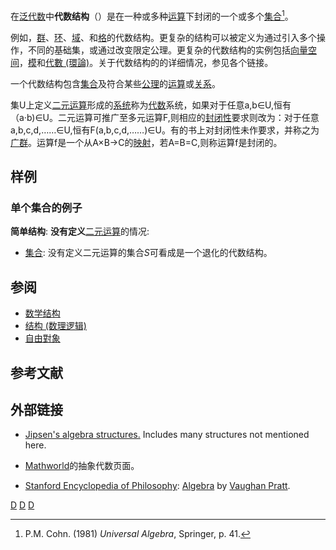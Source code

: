 {{NoteTA|G1=Math}}

在[[泛代数|泛代数]]中'''代数结构'''（{{lang-en|Algebraic structure}}）是在一种或多种[[运算|运算]]下封闭的一个或多个[[集合_(数学)|集合]]<ref>P.M. Cohn. (1981) ''Universal Algebra'', Springer, p. 41.</ref>。

例如，[[群|群]]、[[环_(代数)|环]]、[[域_(數學)|域]]、和[[格_(数学)|格]]的代数结构。更复杂的结构可以被定义为通过引入多个操作，不同的基础集，或通过改变限定公理。更复杂的代数结构的实例包括[[向量空间|向量空间]]，[[模|模]]和[[代數_(環論)|代數 (環論)]]。关于代数结构的的详细情况，参见各个链接。

一个代数结构包含[[集合_(数学)|集合]]及符合某些[[公理|公理]]的[[运算|运算]]或[[关系_(数学)|关系]]。

集U上定义[[二元运算|二元运算]]形成的[[系统|系统]]称为[[代数|代数]]系统，如果对于任意a,b∈U,恒有（a·b)∈U。二元运算可推广至多元运算F,则相应的[[封闭性|封闭性]]要求则改为：对于任意a,b,c,d,……∈U,恒有F(a,b,c,d,……)∈U。有的书上对封闭性未作要求，并称之为[[广群|广群]]。运算f是一个从A×B→C的[[映射|映射]]，若A=B=C,则称运算f是封闭的。

== 样例 ==

=== 单个集合的例子 ===

'''简单结构''': '''没有定义'''[[二元运算|二元运算]]的情况:

* [[集合_(数学)|集合]]: 没有定义二元运算的集合''S''可看成是一个退化的代数结构。

== 参阅 ==
* [[数学结构|数学结构]]
* [[结构_(数理逻辑)|结构 (数理逻辑)]]
* [[自由對象|自由對象]]

== 参考文献 ==
{{reflist}}

== 外部链接 ==
* {{En}}[http://math.chapman.edu/~jipsen/structures/doku.php Jipsen's algebra structures.]{{Wayback|url=http://math.chapman.edu/~jipsen/structures/doku.php |date=20201127042753 }} Includes many structures not mentioned here.
* {{En}}[http://mathworld.wolfram.com/topics/Algebra.html Mathworld]{{Wayback|url=http://mathworld.wolfram.com/topics/Algebra.html |date=20201130232032 }}的抽象代数页面。
* {{En}}[[Stanford_Encyclopedia_of_Philosophy|Stanford Encyclopedia of Philosophy]]: [http://plato.stanford.edu/entries/algebra/ Algebra]{{Wayback|url=http://plato.stanford.edu/entries/algebra/ |date=20200925191746 }} by [[Vaughan_Pratt|Vaughan Pratt]].

{{代數小作品}}
{{ModernAlgebra}}

[[Category:代数结构|D]]
[[Category:抽象代数|D]]
[[Category:数学结构|D]]